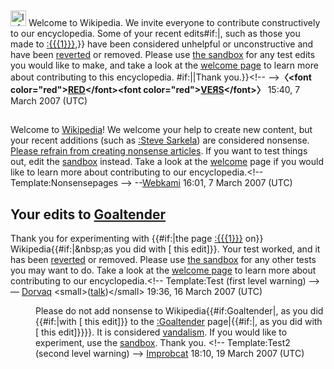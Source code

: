 <article id="9914360" title=User talk:Bigevan1>
	<talkpage id="9914360" title="User talk:Bigevan1">
[[Image:Information.svg|25px]] Welcome to Wikipedia. We invite everyone to contribute constructively to our encyclopedia. Some of your recent edits{{{{{subst|}}}#if:{{{1|}}}|, such as those you made to [[:{{{1}}}]],}} have been considered unhelpful or unconstructive and have been [[Help:Reverting|reverted]] or removed.  Please use [[Wikipedia:Sandbox|the sandbox]] for any test edits you would like to make, and take a look at the [[Wikipedia:Introduction|welcome page]] to learn more about contributing to this encyclopedia. {{{{{subst|}}}#if:{{{2|}}}|{{{2}}}|Thank you.}}&lt;!-- {{uw-vandalism1}} --&gt;'''〈&lt;font color=&quot;red&quot;&gt;[[User:Redvers|RED]]&lt;/font&gt;&lt;font color=&quot;red&quot;&gt;[[User_talk:Redvers|VEЯS]]&lt;/font&gt;〉''' 15:40, 7 March 2007 (UTC)

=={{{header-text|[[:Steve Sarkela]]}}}==
Welcome to [[Wikipedia]]! We welcome your help to create new content, but your recent additions (such as [[:Steve Sarkela]]) are considered nonsense. [[Wikipedia:Patent nonsense|Please refrain from creating nonsense articles]]. If you want to test things out, edit the [[Wikipedia:Sandbox|sandbox]] instead. Take a look at the [[Wikipedia:Introduction|welcome]] page if you would like to learn more about contributing to our encyclopedia.&lt;!-- Template:Nonsensepages --&gt; 
--[[User:Webkami|Webkami]] 16:01, 7 March 2007 (UTC)

== Your edits to [[Goaltender]] ==

Thank you for experimenting with {{#if:{{{1|}}}|the page [[:{{{1}}}]] on}} Wikipedia{{#if:{{{diff|}}}|&amp;nbsp;as you did with [{{{diff}}} this edit]}}. Your test worked, and it has been [[Help:Reverting|reverted]] or removed. Please use [[Wikipedia:Sandbox|the sandbox]] for any other tests you may want to do. Take a look at the [[Wikipedia:Introduction|welcome page]] to learn more about contributing to our encyclopedia.&lt;!-- Template:Test (first level warning) --&gt; — [[User:Dorvaq|Dorvaq]] &lt;small&gt;([[User_talk:Dorvaq|talk]])&lt;/small&gt; 19:36, 16 March 2007 (UTC)
:Please do not add nonsense to Wikipedia{{#if:Goaltender|, as you did {{#if:{{{diff|}}}|with [{{{diff}}} this edit]}} to the [[:Goaltender]] page|{{#if:{{{diff|}}}|, as you did with [{{{diff}}} this edit]}}}}. It is considered [[Wikipedia:Vandalism|vandalism]]. If you would like to experiment, use the [[Wikipedia:Sandbox|sandbox]]. Thank you. &lt;!-- Template:Test2 (second level warning) --&gt; [[User:Improbcat|Improbcat]] 18:10, 19 March 2007 (UTC)
	</talkpage>
</article>